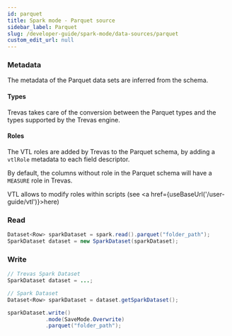 ```yaml
---
id: parquet
title: Spark mode - Parquet source
sidebar_label: Parquet
slug: /developer-guide/spark-mode/data-sources/parquet
custom_edit_url: null
---
```



### Metadata

The metadata of the Parquet data sets are inferred from the schema.

#### Types

Trevas takes care of the conversion between the Parquet types and the types supported by the Trevas engine.

#### Roles

The VTL roles are added by Trevas to the Parquet schema, by adding a `vtlRole` metadata to each field descriptor.

By default, the columns without role in the Parquet schema will have a `MEASURE` role in Trevas.

VTL allows to modify roles within scripts (see <a href={useBaseUrl('/user-guide/vtl')}>here</a>)

### Read

```java
Dataset<Row> sparkDataset = spark.read().parquet("folder_path");
SparkDataset dataset = new SparkDataset(sparkDataset);
```

### Write

```java
// Trevas Spark Dataset
SparkDataset dataset = ...;

// Spark Dataset
Dataset<Row> sparkDataset = dataset.getSparkDataset();

sparkDataset.write()
            .mode(SaveMode.Overwrite)
            .parquet("folder_path");
```
